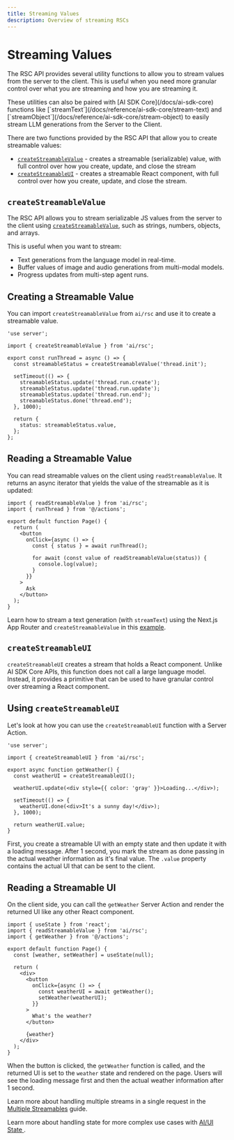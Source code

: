 ```yaml
---
title: Streaming Values
description: Overview of streaming RSCs
---
```



# Streaming Values

The RSC API provides several utility functions to allow you to stream values from the server to the client. This is useful when you need more granular control over what you are streaming and how you are streaming it.

<Note>
  These utilities can also be paired with [AI SDK Core](/docs/ai-sdk-core)
  functions like [`streamText`](/docs/reference/ai-sdk-core/stream-text) and
  [`streamObject`](/docs/reference/ai-sdk-core/stream-object) to easily stream
  LLM generations from the Server to the Client.
</Note>

There are two functions provided by the RSC API that allow you to create streamable values:

- [`createStreamableValue`](/docs/reference/ai-sdk-rsc/stream-ui) - creates a streamable (serializable) value, with full control over how you create, update, and close the stream
- [`createStreamableUI`](/docs/reference/ai-sdk-rsc/create-streamable-ui) - creates a streamable React component, with full control over how you create, update, and close the stream.

## `createStreamableValue`

The RSC API allows you to stream serializable JS values from the server to the client using [`createStreamableValue`](/docs/reference/ai-sdk-rsc/create-streamable-value), such as strings, numbers, objects, and arrays.

This is useful when you want to stream:

- Text generations from the language model in real-time.
- Buffer values of image and audio generations from multi-modal models.
- Progress updates from multi-step agent runs.

## Creating a Streamable Value

You can import `createStreamableValue` from `ai/rsc` and use it to create a streamable value.

```tsx file='app/actions.ts'
'use server';

import { createStreamableValue } from 'ai/rsc';

export const runThread = async () => {
  const streamableStatus = createStreamableValue('thread.init');

  setTimeout(() => {
    streamableStatus.update('thread.run.create');
    streamableStatus.update('thread.run.update');
    streamableStatus.update('thread.run.end');
    streamableStatus.done('thread.end');
  }, 1000);

  return {
    status: streamableStatus.value,
  };
};
```

## Reading a Streamable Value

You can read streamable values on the client using `readStreamableValue`. It returns an async iterator that yields the value of the streamable as it is updated:

```tsx file='app/page.tsx'
import { readStreamableValue } from 'ai/rsc';
import { runThread } from '@/actions';

export default function Page() {
  return (
    <button
      onClick={async () => {
        const { status } = await runThread();

        for await (const value of readStreamableValue(status)) {
          console.log(value);
        }
      }}
    >
      Ask
    </button>
  );
}
```

Learn how to stream a text generation (with `streamText`) using the Next.js App Router and `createStreamableValue` in this [example](/examples/next-app/basics/streaming-text-generation).

## `createStreamableUI`

`createStreamableUI` creates a stream that holds a React component. Unlike AI SDK Core APIs, this function does not call a large language model. Instead, it provides a primitive that can be used to have granular control over streaming a React component.

## Using `createStreamableUI`

Let's look at how you can use the `createStreamableUI` function with a Server Action.

```tsx filename='app/actions.tsx'
'use server';

import { createStreamableUI } from 'ai/rsc';

export async function getWeather() {
  const weatherUI = createStreamableUI();

  weatherUI.update(<div style={{ color: 'gray' }}>Loading...</div>);

  setTimeout(() => {
    weatherUI.done(<div>It's a sunny day!</div>);
  }, 1000);

  return weatherUI.value;
}
```

First, you create a streamable UI with an empty state and then update it with a loading message. After 1 second, you mark the stream as done passing in the actual weather information as it's final value. The `.value` property contains the actual UI that can be sent to the client.

## Reading a Streamable UI

On the client side, you can call the `getWeather` Server Action and render the returned UI like any other React component.

```tsx filename='app/page.tsx'
import { useState } from 'react';
import { readStreamableValue } from 'ai/rsc';
import { getWeather } from '@/actions';

export default function Page() {
  const [weather, setWeather] = useState(null);

  return (
    <div>
      <button
        onClick={async () => {
          const weatherUI = await getWeather();
          setWeather(weatherUI);
        }}
      >
        What's the weather?
      </button>

      {weather}
    </div>
  );
}
```

When the button is clicked, the `getWeather` function is called, and the returned UI is set to the `weather` state and rendered on the page. Users will see the loading message first and then the actual weather information after 1 second.

Learn more about handling multiple streams in a single request in the [Multiple Streamables](/docs/advanced/multiple-streamables) guide.

Learn more about handling state for more complex use cases with [ AI/UI State ](/docs/ai-sdk-rsc/ai-ui-states).
